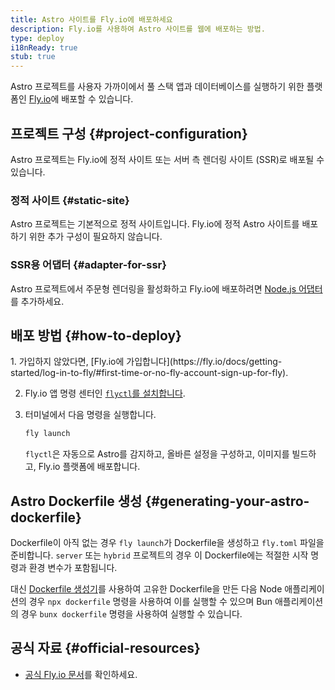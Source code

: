 ```yaml
---
title: Astro 사이트를 Fly.io에 배포하세요
description: Fly.io를 사용하여 Astro 사이트를 웹에 배포하는 방법.
type: deploy
i18nReady: true
stub: true
---
```


Astro 프로젝트를 사용자 가까이에서 풀 스택 앱과 데이터베이스를 실행하기 위한 플랫폼인 [Fly.io](https://fly.io/)에 배포할 수 있습니다.

## 프로젝트 구성 \{#project-configuration\}

Astro 프로젝트는 Fly.io에 정적 사이트 또는 서버 측 렌더링 사이트 (SSR)로 배포될 수 있습니다.

### 정적 사이트 \{#static-site\}

Astro 프로젝트는 기본적으로 정적 사이트입니다. Fly.io에 정적 Astro 사이트를 배포하기 위한 추가 구성이 필요하지 않습니다.

### SSR용 어댑터 \{#adapter-for-ssr\}

Astro 프로젝트에서 주문형 렌더링을 활성화하고 Fly.io에 배포하려면 [Node.js 어댑터](/ko/guides/integrations-guide/node/)를 추가하세요.

## 배포 방법 \{#how-to-deploy\}

<Steps>
1. 가입하지 않았다면, [Fly.io에 가입합니다](https://fly.io/docs/getting-started/log-in-to-fly/#first-time-or-no-fly-account-sign-up-for-fly).

2. Fly.io 앱 명령 센터인 [`flyctl`를 설치합니다](https://fly.io/docs/hands-on/install-flyctl/).

3. 터미널에서 다음 명령을 실행합니다.

    ```bash
    fly launch
    ```

    `flyctl`은 자동으로 Astro를 감지하고, 올바른 설정을 구성하고, 이미지를 빌드하고, Fly.io 플랫폼에 배포합니다.
</Steps>

## Astro Dockerfile 생성 \{#generating-your-astro-dockerfile\}

Dockerfile이 아직 없는 경우 `fly launch`가 Dockerfile을 생성하고 `fly.toml` 파일을 준비합니다. `server` 또는 `hybrid` 프로젝트의 경우 이 Dockerfile에는 적절한 시작 명령과 환경 변수가 포함됩니다.

대신 [Dockerfile 생성기](https://www.npmjs.com/package/@flydotio/dockerfile)를 사용하여 고유한 Dockerfile을 만든 다음 Node 애플리케이션의 경우 `npx dockerfile` 명령을 사용하여 이를 실행할 수 있으며 Bun 애플리케이션의 경우 `bunx dockerfile` 명령을 사용하여 실행할 수 있습니다.

## 공식 자료 \{#official-resources\}

- [공식 Fly.io 문서](https://fly.io/docs/js/frameworks/astro/)를 확인하세요.